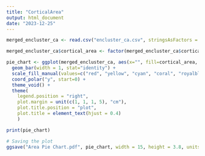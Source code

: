 ```yaml
---
title: "CorticalArea"
output: html_document
date: "2023-12-25"
---
```


```r
merged_encluster_ca <- read.csv("encluster_ca.csv", stringsAsFactors = FALSE)
```

```r
merged_encluster_ca$cortical_area <- factor(merged_encluster_ca$cortical_area, levels = c("PFC", "PMC/M1", "Par", "Temp", "Occi"))
```

```r
pie_chart <- ggplot(merged_encluster_ca, aes(x="", fill=cortical_area, y=ca_count)) + 
  geom_bar(width = 1, stat="identity") +
  scale_fill_manual(values=c("red", "yellow", "cyan", "coral", "royalblue")) +
  coord_polar("y", start=0) +
  theme_void() +
  theme(
    legend.position = "right",
    plot.margin = unit(c(1, 1, 1, 5), "cm"),
    plot.title.position = "plot",
    plot.title = element_text(hjust = 0.4)
    )

print(pie_chart)
```

```r
# Saving the plot
ggsave("Area Pie Chart.pdf", pie_chart, width = 15, height = 3.8, units = "in")
```

